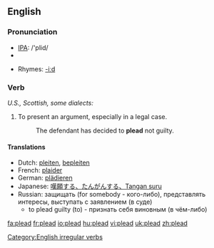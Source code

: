 ==English==

===Pronunciation===
*[[w:IPA|IPA]]: /'plid/
*{{audio|en-us-plead.ogg|Audio (US)}}

*Rhymes: [[Rhymes:English:-iːd|-iːd]]

===Verb===
[[Category:English irregular verbs]]
{{en-verb|pleads|pleading|pleaded}}
''U.S., Scottish, some dialects:''
{{en-verb|pleads|pleading|pled}}

# To present an argument, especially in a legal case.
#:The  defendant has decided to '''plead''' not guilty.

====Translations====
*Dutch: [[pleiten]], [[bepleiten]]
*French: [[plaider]]
*German: [[plädieren]]
*Japanese: [[嘆願する、たんがんする、Tangan suru]]
*Russian: защищать (for somebody - кого-либо), представлять интересы, выступать с заявлением (в суде)
**to plead guilty (to) - признать себя виновным (в чём-либо)

[[fa:plead]]
[[fr:plead]]
[[io:plead]]
[[hu:plead]]
[[vi:plead]]
[[uk:plead]]
[[zh:plead]]